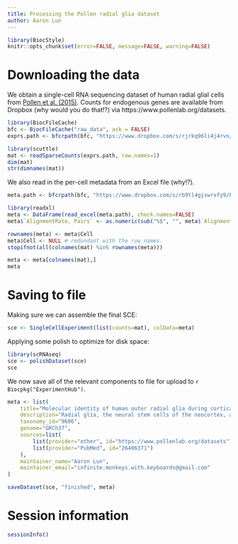 ```yaml
---
title: Processing the Pollen radial glia dataset
author: Aaron Lun
---
```


```r
library(BiocStyle)
knitr::opts_chunk$set(error=FALSE, message=FALSE, warning=FALSE)
```

# Downloading the data

We obtain a single-cell RNA sequencing dataset of human radial glial cells from [Pollen et al. (2015)](https://doi.org/10.1016/j.cell.2015.09.004).
Counts for endogenous genes are available from Dropbox (why would you do that!?) via https://www.pollenlab.org/datasets.

```r
library(BiocFileCache)
bfc <- BiocFileCache("raw_data", ask = FALSE)
exprs.path <- bfcrpath(bfc, "https://www.dropbox.com/s/rjrkq96li4j4rvn/oRG%20paper%20-%20counts.txt?dl=1")

library(scuttle)
mat <- readSparseCounts(exprs.path, row.names=1)
dim(mat)
str(dimnames(mat))
```

We also read in the per-cell metadata from an Excel file (why!?).

```r
meta.path <- bfcrpath(bfc, "https://www.dropbox.com/s/rb9tl4gjswrxfy9/Pollen%20et%20al%202015%20updated%20metadata.xlsx?dl=1")

library(readxl)
meta <- DataFrame(read_excel(meta.path), check.names=FALSE)
meta$`AlignmentRate, Pairs` <- as.numeric(sub("%$", "", meta$`AlignmentRate, Pairs`))/100

rownames(meta) <- meta$Cell
meta$Cell <- NULL # redundant with the row names.
stopifnot(all(colnames(mat) %in% rownames(meta)))

meta <- meta[colnames(mat),]
meta
```

# Saving to file 

Making sure we can assemble the final SCE:

```r
sce <- SingleCellExperiment(list(counts=mat), colData=meta)
```

Applying some polish to optimize for disk space:

```r
library(scRNAseq)
sce <- polishDataset(sce)
sce
```

We now save all of the relevant components to file for upload to `r Biocpkg("ExperimentHub")`.

```r
meta <- list(
    title="Molecular identity of human outer radial glia during cortical development",
    description="Radial glia, the neural stem cells of the neocortex, are located in two niches: the ventricular zone and outer subventricular zone. Although outer subventricular zone radial glia may generate the majority of human cortical neurons, their molecular features remain elusive. By analyzing gene expression across single cells, we find that outer radial glia preferentially express genes related to extracellular matrix formation, migration, and stemness, including TNC, PTPRZ1, FAM107A, HOPX, and LIFR. Using dynamic imaging, immunostaining, and clonal analysis, we relate these molecular features to distinctive behaviors of outer radial glia, demonstrate the necessity of STAT3 signaling for their cell cycle progression, and establish their extensive proliferative potential. These results suggest that outer radial glia directly support the subventricular niche through local production of growth factors, potentiation of growth factor signals by extracellular matrix proteins, and activation of self-renewal pathways, thereby enabling the developmental and evolutionary expansion of the human neocortex.",
    taxonomy_id="9606",
    genome="GRCh37",
    sources=list(
        list(provider="other", id="https://www.pollenlab.org/datasets"),
        list(provider="PubMed", id="26406371")
    ),
    maintainer_name="Aaron Lun",
    maintainer_email="infinite.monkeys.with.keyboards@gmail.com"
)

saveDataset(sce, "finished", meta)
```

# Session information {-}

```r
sessionInfo()
```
